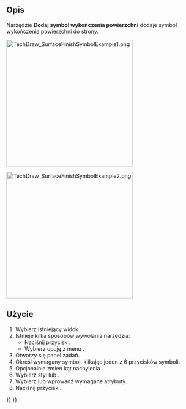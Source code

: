 <languages/>

{{Docnav/pl
|[[TechDraw_WeldSymbol/pl|Dodaj informacje spawalnicze do linii odniesienia]]
|[[TechDraw_HoleShaftFit/pl|Dodaj pasowanie otworu lub wału]]
|[[TechDraw_Workbench/pl|środowisko pracy Rysunek Techniczny]]
|IconL=TechDraw_WeldSymbol.svg
|IconR=TechDraw_HoleShaftFit.svg
|IconC=Workbench_TechDraw.svg
}}

{{GuiCommand/pl
|Name=TechDraw SurfaceFinishSymbols
|Name/pl=Rysunek Techniczny: Dodaj symbol wykończenia powierzchni
|MenuLocation=Rysunek Techniczny → Symbole → Dodaj symbol wykończenia powierzchni
|Workbenches=[[TechDraw_Workbench/pl|Rysunek Techniczny]]
|Version=0.21
}}

<span id="Description"></span>
==Opis==

Narzędzie '''Dodaj symbol wykończenia powierzchni''' dodaje symbol wykończenia powierzchni do strony.

[[Image:TechDraw_SurfaceFinishSymbolExample1.png|330px]]
{{Caption|Panel zadań z wybranym stylem ISO. Po prawej stronie utworzony symbol.}}

[[Image:TechDraw_SurfaceFinishSymbolExample2.png|330px]]
{{Caption|Panel zadań z wybranym stylem ASME. Po prawej stronie utworzony symbol.}}

<span id="Usage"></span>
==Użycie==

# Wybierz istniejący widok.
# Istnieje kilka sposobów wywołania narzędzia:
#* Naciśnij przycisk {{Button|[[Image:TechDraw_SurfaceFinishSymbols.svg|16px]] '''Dodaj symbol wykończenia powierzchni'''}}.
#* Wybierz opcję z menu {{MenuCommand|Rysunek Techniczny → Symbole → [[Image:TechDraw_SurfaceFinishSymbols.svg|16px]] Utwórz symbol wykończenia powierzchni}}.
# Otworzy się panel zadań. 
# Określ wymagany symbol, klikając jeden z 6 przycisków symboli.
# Opcjonalnie zmień kąt nachylenia  {{MenuCommand|Symbolu}}.
# Wybierz styl {{MenuCommand|ISO}} lub {{MenuCommand|ASME}}.
# Wybierz lub wprowadź wymagane atrybuty.
# Naciśnij przycisk {{Button|OK}}.


{{Docnav/pl
|[[TechDraw_WeldSymbol/pl|Dodaj informacje spawalnicze do linii odniesienia]]
|[[TechDraw_HoleShaftFit/pl|Dodaj pasowanie otworu lub wału]]
|[[TechDraw_Workbench/pl|środowisko pracy Rysunek Techniczny]]
|IconL=TechDraw_WeldSymbol.svg
|IconR=TechDraw_HoleShaftFit.svg
|IconC=Workbench_TechDraw.svg
}}

{{TechDraw Tools navi{{#translation:}}}}
{{Userdocnavi{{#translation:}}}}